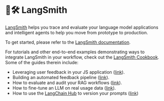 # 🦜🛠️ LangSmith

[LangSmith](https://smith.langchain.com) helps you trace and evaluate your language model applications and intelligent agents to help you
move from prototype to production.

To get started, please refer to the [LangSmith documentation](https://docs.smith.langchain.com/).

For tutorials and other end-to-end examples demonstrating ways to integrate LangSmith in your workflow,
check out the [LangSmith Cookbook](https://github.com/langchain-ai/langsmith-cookbook). Some of the guides therein include:

- Leveraging user feedback in your JS application ([link](https://github.com/langchain-ai/langsmith-cookbook/blob/main/feedback-examples/nextjs/README.md)).
- Building an automated feedback pipeline ([link](https://github.com/langchain-ai/langsmith-cookbook/blob/main/feedback-examples/algorithmic-feedback/algorithmic_feedback.ipynb)).
- How to evaluate and audit your RAG workflows ([link](https://github.com/langchain-ai/langsmith-cookbook/tree/main/testing-examples/qa-correctness)).
- How to fine-tune an LLM on real usage data ([link](https://github.com/langchain-ai/langsmith-cookbook/blob/main/fine-tuning-examples/export-to-openai/fine-tuning-on-chat-runs.ipynb)).
- How to use the [LangChain Hub](https://smith.langchain.com/hub) to version your prompts ([link](https://github.com/langchain-ai/langsmith-cookbook/blob/main/hub-examples/retrieval-qa-chain/retrieval-qa.ipynb))
